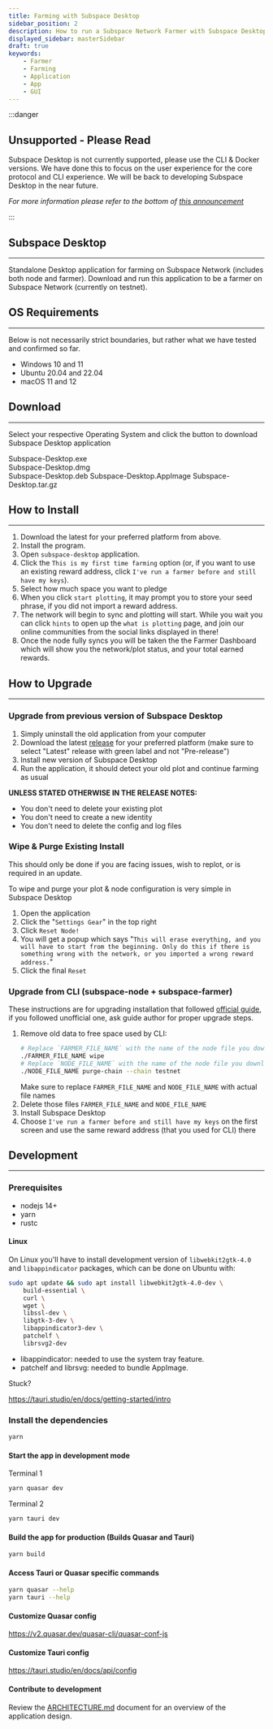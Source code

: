 ```yaml
---
title: Farming with Subspace Desktop
sidebar_position: 2
description: How to run a Subspace Network Farmer with Subspace Desktop
displayed_sidebar: masterSidebar
draft: true
keywords:
    - Farmer
    - Farming
    - Application
    - App
    - GUI
---
```




:::danger

## Unsupported - Please Read

Subspace Desktop is not currently supported, please use the CLI & Docker versions. We have done this to focus on the user experience for the core protocol and CLI experience. We will be back to developing Subspace Desktop in the near future.

*For more information please refer to the bottom of [this announcement](https://forum.subspace.network/t/non-incentivized-gemini-phase-ii-stress-test-feat-launch-party/617)*

:::



## Subspace Desktop
---

Standalone Desktop application for farming on Subspace Network (includes both node and farmer).
Download and run this application to be a farmer on Subspace Network (currently on testnet).

## OS Requirements
---

Below is not necessarily strict boundaries, but rather what we have tested and confirmed so far.

- Windows 10 and 11
- Ubuntu 20.04 and 22.04
- macOS 11 and 12

## Download
---

Select your respective Operating System and click the button to download Subspace Desktop application

<Tabs>
    <TabItem value="windows" label="🖼️ Windows" default>
        <div className={styles.buttons}>
            <Link
            className="button button--secondary button--lg"
            to="https://github.com/subspace/subspace-desktop/releases/download/0.6.7/subspace-desktop_0.6.7_x64_en-US.msi">
            Subspace-Desktop.exe
            </Link>
        </div>
    </TabItem>
    <TabItem value="macOS" label="🍎 macOS" default>
        <div className={styles.buttons}>
            <Link
            className="button button--secondary button--lg"
            to="https://github.com/subspace/subspace-desktop/releases/download/0.6.7/subspace-desktop_0.6.7_x64.dmg">
            Subspace-Desktop.dmg
            </Link>
        </div>
    </TabItem>
    <TabItem value="linux" label="🐧 Linux" default>
        <div className={styles.buttons}>
            <Link
            className="button button--secondary button--lg"
            to="https://github.com/subspace/subspace-desktop/releases/download/0.6.7/subspace-desktop_0.6.7_amd64.deb">
            Subspace-Desktop.deb
            </Link>
            <Link
            className="button button--secondary button--lg"
            to="https://github.com/subspace/subspace-desktop/releases/download/0.6.7/subspace-desktop_0.6.7_amd64.AppImage">
            Subspace-Desktop.AppImage
            </Link>
            <Link
            className="button button--secondary button--lg"
            to="https://github.com/subspace/subspace-desktop/releases/download/0.6.7/subspace-desktop.app.tar.gz">
            Subspace-Desktop.tar.gz
            </Link>
        </div>
    </TabItem>
</Tabs>

## How to Install
---

1. Download the latest for your preferred platform from above.
2. Install the program.
3. Open `subspace-desktop` application.
4. Click the `This is my first time farming` option (or, if you want to use an existing reward address, click `I've run a farmer before and still have my keys`).
5. Select how much space you want to pledge
6. When you click `start plotting`, it may prompt you to store your seed phrase, if you did not import a reward address.
7. The network will begin to sync and plotting will start. While you wait you can click `hints` to open up the `what is plotting` page, and join our online communities from the social links displayed in there!
8. Once the node fully syncs you will be taken the the Farmer Dashboard which will show you the network/plot status, and your total earned rewards.
## How to Upgrade
---

### Upgrade from previous version of Subspace Desktop

1. Simply uninstall the old application from your computer
2. Download the latest [release](https://github.com/subspace/subspace-desktop/releases) for your preferred platform (make sure to select "Latest" release with green label and not "Pre-release")
3. Install new version of Subspace Desktop
4. Run the application, it should detect your old plot and continue farming as usual

**UNLESS STATED OTHERWISE IN THE RELEASE NOTES:**
- You don't need to delete your existing plot
- You don't need to create a new identity
- You don't need to delete the config and log files

### Wipe & Purge Existing Install

This should only be done if you are facing issues, wish to replot, or is required in an update. 

To wipe and purge your plot & node configuration is very simple in Subspace Desktop
1. Open the application
2. Click the "`Settings Gear`" in the top right
3. Click `Reset Node!`
4. You will get a popup which says "`This will erase everything, and you will have to start from the beginning. Only do this if there is something wrong with the network, or you imported a wrong reward address.`"
5. Click the final `Reset`

### Upgrade from CLI (subspace-node + subspace-farmer)

These instructions are for upgrading installation that followed [official guide](https://github.com/subspace/subspace/blob/main/docs/farming.md),
if you followed unofficial one, ask guide author for proper upgrade steps.

1. Remove old data to free space used by CLI:
    ```bash
    # Replace `FARMER_FILE_NAME` with the name of the node file you downloaded from releases
    ./FARMER_FILE_NAME wipe
    # Replace `NODE_FILE_NAME` with the name of the node file you downloaded from releases
    ./NODE_FILE_NAME purge-chain --chain testnet
    ```
   Make sure to replace `FARMER_FILE_NAME` and `NODE_FILE_NAME` with actual file names
2. Delete those files `FARMER_FILE_NAME` and `NODE_FILE_NAME`
3. Install Subspace Desktop
4. Choose `I've run a farmer before and still have my keys` on the first screen and use the same reward address (that you used for CLI) there

## Development
---

### Prerequisites

- nodejs 14+
- yarn
- rustc

#### Linux

On Linux you'll have to install development version of `libwebkit2gtk-4.0` and `libappindicator` packages, which can be done on Ubuntu with:

```bash
sudo apt update && sudo apt install libwebkit2gtk-4.0-dev \
    build-essential \
    curl \
    wget \
    libssl-dev \
    libgtk-3-dev \
    libappindicator3-dev \
    patchelf \
    librsvg2-dev
```

- libappindicator: needed to use the system tray feature.
- patchelf and librsvg: needed to bundle AppImage.

Stuck?

https://tauri.studio/en/docs/getting-started/intro

### Install the dependencies

```bash
yarn
```

#### Start the app in development mode

Terminal 1

```bash
yarn quasar dev
```

Terminal 2

```bash
yarn tauri dev
```

#### Build the app for production (Builds Quasar and Tauri)

```bash
yarn build
```

#### Access Tauri or Quasar specific commands

```bash
yarn quasar --help
yarn tauri --help
```

#### Customize Quasar config
<https://v2.quasar.dev/quasar-cli/quasar-conf-js>

#### Customize Tauri config
<https://tauri.studio/en/docs/api/config>

#### Contribute to development
Review the [ARCHITECTURE.md](https://github.com/subspace/subspace-desktop/blob/main/ARCHITECTURE.md) document for an overview of the application design.
